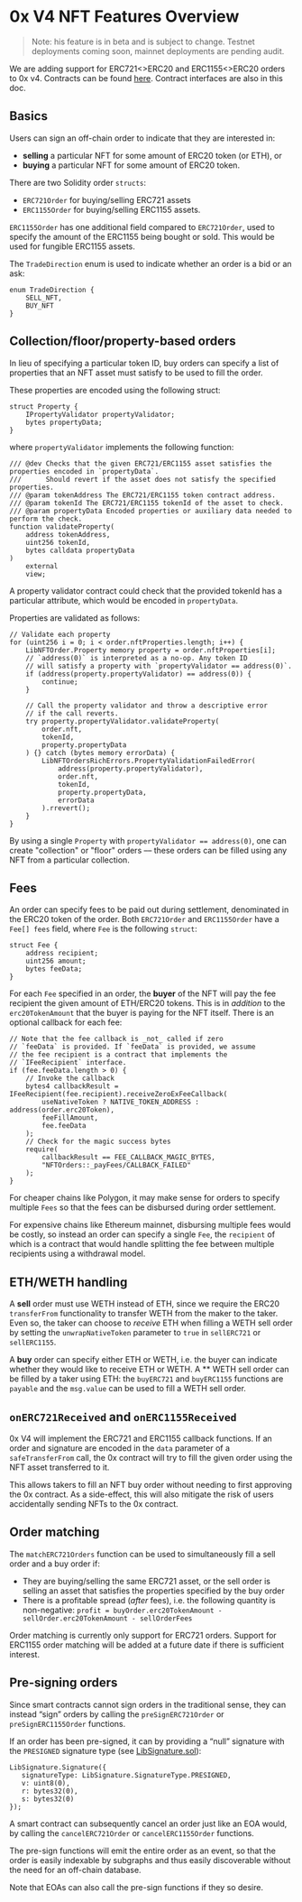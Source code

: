 # 0x V4 NFT Features Overview

> Note: his feature is in beta and is subject to change. Testnet deployments coming soon, mainnet deployments are pending audit.

We are adding support for ERC721<>ERC20 and ERC1155<>ERC20 orders to 0x v4. Contracts can be found [here](https://github.com/0xProject/protocol/tree/refactor/nft-orders/contracts/zero-ex/contracts/src/features/nft_orders). Contract interfaces are also in this doc. 

## Basics

Users can sign an off-chain order to indicate that they are interested in:
* **selling** a particular NFT for some amount of ERC20 token (or ETH), or
* **buying** a particular NFT for some amount of ERC20 token.

There are two Solidity order `structs`:
* `ERC721Order` for buying/selling ERC721 assets
* `ERC1155Order` for buying/selling ERC1155 assets.

`ERC1155Order` has one additional field compared to `ERC721Order`, used to specify the amount of the ERC1155 being bought or sold. This would be used for fungible ERC1155 assets. 

The `TradeDirection` enum is used to indicate whether an order is a bid or an ask:

```
enum TradeDirection {
    SELL_NFT,
    BUY_NFT
}
```

## Collection/floor/property-based orders

In lieu of specifying a particular token ID, buy orders can specify a list of properties that an NFT asset must satisfy to be used to fill the order.

These properties are encoded using the following struct:

```
struct Property {
    IPropertyValidator propertyValidator;
    bytes propertyData;
}
```

where `propertyValidator` implements the following function:

```
/// @dev Checks that the given ERC721/ERC1155 asset satisfies the properties encoded in `propertyData`.
///      Should revert if the asset does not satisfy the specified properties.
/// @param tokenAddress The ERC721/ERC1155 token contract address.
/// @param tokenId The ERC721/ERC1155 tokenId of the asset to check.
/// @param propertyData Encoded properties or auxiliary data needed to perform the check.
function validateProperty(
    address tokenAddress,
    uint256 tokenId,
    bytes calldata propertyData
)
    external
    view;
```

A property validator contract could check that the provided tokenId has a particular attribute, which would be encoded in `propertyData`.

Properties are validated as follows:

```
// Validate each property
for (uint256 i = 0; i < order.nftProperties.length; i++) {
    LibNFTOrder.Property memory property = order.nftProperties[i];
    // `address(0)` is interpreted as a no-op. Any token ID
    // will satisfy a property with `propertyValidator == address(0)`.
    if (address(property.propertyValidator) == address(0)) {
        continue;
    }

    // Call the property validator and throw a descriptive error
    // if the call reverts.
    try property.propertyValidator.validateProperty(
        order.nft,
        tokenId,
        property.propertyData
    ) {} catch (bytes memory errorData) {
        LibNFTOrdersRichErrors.PropertyValidationFailedError(
            address(property.propertyValidator),
            order.nft,
            tokenId,
            property.propertyData,
            errorData
        ).rrevert();
    }
}
```

By using a single `Property` with `propertyValidator == address(0)`, one can create "collection" or "floor" orders –– these orders can be filled using any NFT from a particular collection.  

## Fees

An order can specify fees to be paid out during settlement, denominated in the ERC20 token of the order. Both `ERC721Order` and `ERC1155Order` have a `Fee[] fees` field, where `Fee` is the following `struct`:

```
struct Fee {
    address recipient;
    uint256 amount;
    bytes feeData;
}
```

For each `Fee` specified in an order, the **buyer** of the NFT will pay the fee recipient the given amount of ETH/ERC20 tokens. This is in *addition* to the `erc20TokenAmount` that the buyer is paying for the NFT itself. There is an optional callback for each fee:

```
// Note that the fee callback is _not_ called if zero
// `feeData` is provided. If `feeData` is provided, we assume
// the fee recipient is a contract that implements the
// `IFeeRecipient` interface.
if (fee.feeData.length > 0) {
    // Invoke the callback
    bytes4 callbackResult = IFeeRecipient(fee.recipient).receiveZeroExFeeCallback(
        useNativeToken ? NATIVE_TOKEN_ADDRESS : address(order.erc20Token),
        feeFillAmount,
        fee.feeData
    );
    // Check for the magic success bytes
    require(
        callbackResult == FEE_CALLBACK_MAGIC_BYTES,
        "NFTOrders::_payFees/CALLBACK_FAILED"
    );
}
```

For cheaper chains like Polygon, it may make sense for orders to specify multiple `Fees` so that the fees can be disbursed during order settlement.

For expensive chains like Ethereum mainnet, disbursing multiple fees would be costly, so instead an order can specify a single `Fee`, the `recipient` of which is a contract that would handle splitting the fee between multiple recipients using a withdrawal model. 

## ETH/WETH handling

A **sell** order must use WETH instead of ETH, since we require the ERC20 `transferFrom` functionality to transfer WETH from the maker to the taker. Even so, the taker can choose to *receive* ETH when filling a WETH sell order by setting the `unwrapNativeToken` parameter to `true` in `sellERC721` or `sellERC1155`.

A **buy** order can specify either ETH or WETH, i.e. the buyer can indicate whether they would like to receive ETH or WETH. A ** WETH sell order can be filled by a taker using ETH: the `buyERC721` and `buyERC1155` functions are `payable` and the `msg.value` can be used to fill a WETH sell order.

## `onERC721Received` and `onERC1155Received`

0x V4 will implement the ERC721 and ERC1155 callback functions. If an order and signature are encoded in the `data` parameter of a `safeTransferFrom` call, the 0x contract will try to fill the given order using the NFT asset transferred to it. 

This allows takers to fill an NFT buy order without needing to first approving the 0x contract. As a side-effect, this will also mitigate the risk of users accidentally sending NFTs to the 0x contract.

## Order matching

The `matchERC721Orders` function can be used to simultaneously fill a sell order and a buy order if:

* They are buying/selling the same ERC721 asset, or the sell order is selling an asset that satisfies the properties specified by the buy order
* There is a profitable spread (*after* fees), i.e. the following quantity is non-negative: `profit = buyOrder.erc20TokenAmount - sellOrder.erc20TokenAmount - sellOrderFees`

Order matching is currently only support for ERC721 orders. Support for ERC1155 order matching will be added at a future date if there is sufficient interest. 

## Pre-signing orders

Since smart contracts cannot sign orders in the traditional sense, they can instead “sign” orders by calling the `preSignERC721Order` or `preSignERC1155Order` functions.

If an order has been pre-signed, it can by providing a “null” signature with the `PRESIGNED` signature type (see [LibSignature.sol](https://github.com/0xProject/protocol/blob/refactor/nft-orders/contracts/zero-ex/contracts/src/features/libs/LibSignature.sol#L42-L61)):

```
LibSignature.Signature({
   signatureType: LibSignature.SignatureType.PRESIGNED,
   v: uint8(0),
   r: bytes32(0),
   s: bytes32(0)
});
```

A smart contract can subsequently cancel an order just like an EOA would, by calling the `cancelERC721Order` or `cancelERC1155Order` functions.

The pre-sign functions will emit the entire order as an event, so that the order is easily indexable by subgraphs and thus easily discoverable without the need for an off-chain database. 

Note that EOAs can also call the pre-sign functions if they so desire.